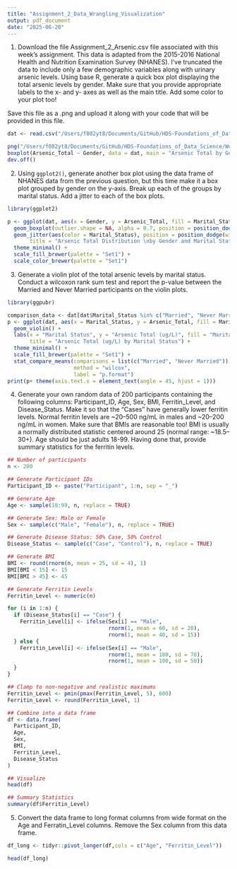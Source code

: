 ```yaml
---
title: "Assignment_2_Data_Wrangling_Visualization"
output: pdf_document
date: "2025-06-20"
---
```


1) Download the file Assignment_2_Arsenic.csv file associated with this week's assignment. This data is adapted from the 2015-2016 National Health and Nutrition Examination Survey (NHANES). I've truncated the data to include only a few demographic variables along with urinary arsenic levels. Using base R, generate a quick box plot displaying the total arsenic levels by gender. Make sure that you provide appropriate labels to the x- and y- axes as well as the main title. Add some color to your plot too! 

Save this file as a .png and upload it along with your code that will be provided in this file. 
```r
dat <- read.csv("/Users/f002yt8/Documents/GitHub/HDS-Foundations_of_Data_Science/Week_2/Data/Assignment_2_Arsenic.csv")

png("/Users/f002yt8/Documents/GitHub/HDS-Foundations_of_Data_Science/Week_2/Data/arsenic_boxplot.png", width = 1500, height = 1500, res = 300)
boxplot(Arsenic_Total ~ Gender, data = dat, main = "Arsenic Total by Gender", col = c("#E9D7C0","#BAD6D1"), xlab = "Gender", ylab = "Arsenic Total (ug/L)")
dev.off()
```

2) Using `ggplot2()`, generate another box plot using the data frame of NHANES data from the previous question, but this time make it a box plot grouped by gender on the y-axis. Break up each of the groups by marital status. Add a jitter to each of the box plots. 

```r
library(ggplot2)

p <- ggplot(dat, aes(x = Gender, y = Arsenic_Total, fill = Marital_Status)) +
  geom_boxplot(outlier.shape = NA, alpha = 0.7, position = position_dodge(width = 0.75)) +
  geom_jitter(aes(color = Marital_Status), position = position_dodge(width = 0.75), size = 2, alpha = 0.6) + labs(x = "Gender", y = "Arsenic_Total", fill = "Marital Status", color = "Marital Status",
       title = "Arsenic Total Distribution \nby Gender and Marital Status") +
  theme_minimal() +
  scale_fill_brewer(palette = "Set1") +
  scale_color_brewer(palette = "Set1")


```

3) Generate a violin plot of the total arsenic levels by marital status. Conduct a wilcoxon rank sum test and report the p-value between the Married and Never Married participants on the violin plots. 

```r
library(ggpubr)

comparison_data <- dat[dat$Marital_Status %in% c("Married", "Never Married"), ]
p <- ggplot(dat, aes(x = Marital_Status, y = Arsenic_Total, fill = Marital_Status)) +
  geom_violin() +
  labs(x = "Marital Status", y = "Arsenic Total (ug/L)", fill = "Marital Status",
       title = "Arsenic Total (ug/L) by Marital Status") +
  theme_minimal() +
  scale_fill_brewer(palette = "Set1") +
  stat_compare_means(comparisons = list(c("Married", "Never Married")),
                     method = "wilcox",
                     label = "p.format")
print(p+ theme(axis.text.x = element_text(angle = 45, hjust = 1)))
```

4) Generate your own random data of 200 participants containing the following columns: Participant_ID, Age, Sex, BMI, Ferritin_Level, and Disease_Status. Make it so that the "Cases" have generally lower ferritin levels. Normal ferritin levels are ~20–500 ng/mL in males and ~20–200 ng/mL in women. Make sure that BMIs are reasonable too! BMI is usually a normally distributed statistic centered around 25 (normal range: ~18.5–30+). Age should be just adults 18-99. Having done that, provide summary statistics for the ferritin levels. 

```r
## Number of participants
n <- 200

## Generate Participant IDs
Participant_ID <- paste("Participant", 1:n, sep = "_")

## Generate Age
Age <- sample(18:99, n, replace = TRUE)

## Generate Sex: Male or Female
Sex <- sample(c("Male", "Female"), n, replace = TRUE)

## Generate Disease Status: 50% Case, 50% Control
Disease_Status <- sample(c("Case", "Control"), n, replace = TRUE)

## Generate BMI
BMI <- round(rnorm(n, mean = 25, sd = 4), 1)
BMI[BMI < 15] <- 15
BMI[BMI > 45] <- 45

## Generate Ferritin Levels
Ferritin_Level <- numeric(n)

for (i in 1:n) {
  if (Disease_Status[i] == "Case") {
    Ferritin_Level[i] <- ifelse(Sex[i] == "Male",
                                rnorm(1, mean = 60, sd = 20),
                                rnorm(1, mean = 40, sd = 15))
  } else {
    Ferritin_Level[i] <- ifelse(Sex[i] == "Male",
                                rnorm(1, mean = 180, sd = 70),
                                rnorm(1, mean = 100, sd = 50))
  }
}

## Clamp to non-negative and realistic maximums
Ferritin_Level <- pmin(pmax(Ferritin_Level, 5), 600)
Ferritin_Level <- round(Ferritin_Level, 1)

## Combine into a data frame
df <- data.frame(
  Participant_ID,
  Age,
  Sex,
  BMI,
  Ferritin_Level,
  Disease_Status
)

## Visualize
head(df)

## Summary Statistics
summary(df$Ferritin_Level)
```

5) Convert the data frame to long format columns from wide format on the Age and Ferratin_Level columns. Remove the Sex column from this data frame. 
```r

df_long <- tidyr::pivot_longer(df,cols = c("Age", "Ferritin_Level"))

head(df_long)
```



